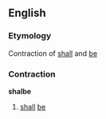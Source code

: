 ==English==

===Etymology===
Contraction of [[shall]] and [[be]]

===Contraction===
'''shalbe'''

# {{context|obsolete}} [[shall]] [[be]]
